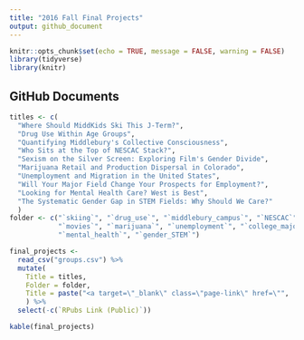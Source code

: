 ```yaml
---
title: "2016 Fall Final Projects"
output: github_document
---
```


```r
knitr::opts_chunk$set(echo = TRUE, message = FALSE, warning = FALSE)
library(tidyverse)
library(knitr)
```


## GitHub Documents

```r
titles <- c(
  "Where Should MiddKids Ski This J-Term?",
  "Drug Use Within Age Groups",
  "Quantifying Middlebury's Collective Consciousness",
  "Who Sits at the Top of NESCAC Stack?",
  "Sexism on the Silver Screen: Exploring Film's Gender Divide",
  "Marijuana Retail and Production Dispersal in Colorado",
  "Unemployment and Migration in the United States",
  "Will Your Major Field Change Your Prospects for Employment?",
  "Looking for Mental Health Care? West is Best",
  "The Systematic Gender Gap in STEM Fields: Why Should We Care?"
  )
folder <- c("`skiing`", "`drug_use`", "`middlebury_campus`", "`NESCAC`",
            "`movies`", "`marijuana`", "`unemployment`", "`college_majors`",
            "`mental_health`", "`gender_STEM`")

final_projects <- 
  read_csv("groups.csv") %>%
  mutate(
    Title = titles,
    Folder = folder,
    Title = paste("<a target=\"_blank\" class=\"page-link\" href=\"",  `RPubs Link (Public)`, "\">", Title, "</a>", sep="")
    ) %>% 
  select(-c(`RPubs Link (Public)`))

kable(final_projects)
```
